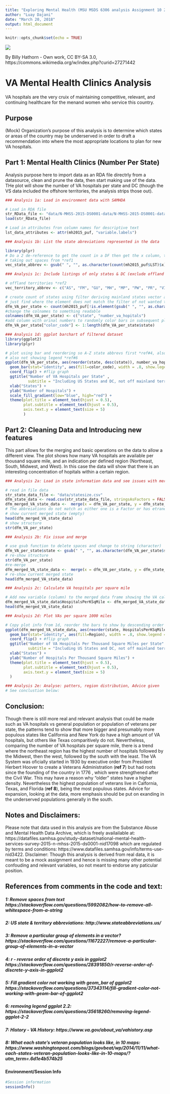 ```yaml
---
title: "Exploring Mental Health (MSU MSDS 6306 analysis Assignment 10 201803)"
author: "Luay Dajani"
date: "March 20, 2018"
output: html_document
---
```


```r
knitr::opts_chunk$set(echo = TRUE)
```

![](images/400px-Audie_L._Murphy_VA_Hospital,_San_Antonio,_TX_IMG_7759-billy_hathorn.jpg)

By Billy Hathorn - Own work, CC BY-SA 3.0, https://commons.wikimedia.org/w/index.php?curid=27271442

# VA Mental Health Clinics Analysis

VA hospitals are the very cruix of maintaining competitive, relevant, and continuing healthcare for the menand women who service this country.

## Purpose 

(Mock) Organization's purpose of this analysis is to determine which states or areas of the country may be underserved in order to draft a recommendation into where the most appropriate locations to plan for new VA hospitals.


## Part 1: Mental Health Clinics (Number Per State)

Analysis purpose here to import data as an RDA file directrly from a datasource, clean and prune the data, then start making use of the data. THe plot will show the number of VA hospitals per state and DC (though the VS data included the offshore territories, the analysis strips those out).

```r
### Analysis 1a: Load in environment data with SAMHDA

# Load in RDA file
str_RData_file <- "data/N-MHSS-2015-DS0001-data/N-MHSS-2015-DS0001-data-r.rda"
load(str_RData_file)

# Load in attributes fron column names for descriptive text
lst_data_attributes <- attr(mh2015_puf, "variable.labels")

### Analysis 1b: List the state abreviations represented in the data

library(plyr)
# Do a 2 de-reference to get the count in a DF then get the x column, then cast factor to character then dlee spaces
# taking out spaces from *ref1
vec_state_abbrev <- gsub(" ", "", as.character(count(mh2015_puf$LST)$x))

### Analysis 1c: Include listings of only states & DC (exclude offland terriories) from initial DF

# offland territories *ref2
vec_territory_abbrev <- c("AS", "FM", "GU", "MH", "MP", "PW", "PR", "VI")

# create count of states using filter deriving mainland states vector and number of centers, 
# just find where the element does not match the filter of not wanted territories and use count *ref#3
dfm_VA_per_state <- count(mh2015_puf[!is.element(gsub(" ", "", as.character(mh2015_puf$LST)), vec_territory_abbrev),]$LST)
#change the colnames to something readable
colnames(dfm_VA_per_state) <- c("state", "number_va_hopitals")
#add column with orinal numbers to randomly color bars in subsequent plot
dfm_VA_per_state["color_code"] <- 1:length(dfm_VA_per_state$state)

### Analysis 1d: ggplot barchart of filtered dataset
library(ggplot2)
library(plyr)

# plot using bar and reordering so A-Z state abbrevs first *ref#4, also played with geor_bar colors *ref#5,
# also not showing legend *ref#6
ggplot(dfm_VA_per_state, aes(reorder(state, desc(state)), number_va_hopitals)) +
  geom_bar(stat="identity", aes(fill=color_code), width = .8, show.legend = FALSE) +
  coord_flip() + #flip graph
  ggtitle("Number of VA Hospitals per State" ,
          subtitle = "Including US States and DC, not off mainland territorries") +
  xlab("States") +
  ylab("Number of Hospitals") +
  scale_fill_gradient(low="blue", high="red") +
  theme(plot.title = element_text(hjust = 0.5), 
        plot.subtitle = element_text(hjust = 0.5),
        axis.text.y = element_text(size = 5)
        )
```

## Part 2: Cleaning Data and Introducing new features

This part allows for the merging and basic operations on the data to allow a different view.  The plot shows how many VA hospitals are available per thousand square mile, and an indication per defined region (Northeast, South, Midwest, and West).  In this case the data will show that there is an interesting concentration of hopitals within a certain region.

```r
### Analysis 2a: Load in state information data and see issues with merging

# read in file data
str_state_data_file <- "data/statesize.csv"
dfm_state_data <- read.csv(str_state_data_file, stringsAsFactors = FALSE)
dfm_merged_VA_state_data <-  merge(x = dfm_VA_per_state, y = dfm_state_data, by.x = "state", by.y = "Abbrev")
# The abbreiations do not match as either one is a Factor or has etraneous spaces.  Will clean that out and concert to string
# show current merged state (empty)
head(dfm_merged_VA_state_data)
# show structure
str(dfm_VA_per_state)

### Analysis 2b: Fix issue and merge

# use gsub function to delete spaces and change to string (character)
dfm_VA_per_state$state <- gsub(" ", "", as.character(dfm_VA_per_state$state))
# re-show structure
str(dfm_VA_per_state)
#re-merge
dfm_merged_VA_state_data <-  merge(x = dfm_VA_per_state, y = dfm_state_data, by.x = "state", by.y = "Abbrev")
# re-show current merged state
head(dfm_merged_VA_state_data)

### Analysis 2c: Calculate VA hospitals per square mile

# Add new variable (column) to the merged data frame showing the VA calculated hospitals per sq mile
dfm_merged_VA_state_data$HospitalsPerKSqMile <- dfm_merged_VA_state_data$number_va_hopitals / (dfm_merged_VA_state_data$SqMiles / 1000)
head(dfm_merged_VA_state_data)

### Analysis 2d: Plot VAs per square 1000 miles 

# Copy plot info from 1d, reorder the bars to show by descending order from top and fil per region
ggplot(dfm_merged_VA_state_data, aes(reorder(state, HospitalsPerKSqMile), HospitalsPerKSqMile)) +
  geom_bar(stat="identity", aes(fill=Region), width = .8, show.legend = TRUE) +
  coord_flip() + #flip graph
  ggtitle("Number of VA Hospitals Per Thousand Square Miles per State" ,
          subtitle = "Including US States and DC, not off mainland territorries") +
  xlab("States") +
  ylab("Number of Hospitals Per Thousand Square Miles") +
  theme(plot.title = element_text(hjust = 0.5), 
        plot.subtitle = element_text(hjust = 0.5),
        axis.text.y = element_text(size = 5)
  )

### Analysis 2e: Analyse: patters, region distribution, Advice given
# See conclustion below:
```

## Conclusion:

Though there is still more real and relevant analysis that could be made such as VA hospitals vs general population or population of veterans per state, the patterns tend to show that more bigger and presumably more populous states like California and New York do have a high amount of VA hospitals, but others like Texas comparitively do not.  Nevertheless, comparing the number of VA hospitals per square mile, there is a trend where the northeast region has the highest number of hospitals followed by the Midwest, then the west, followed by the south with the least.  The VA System was oficially started in 1930 by executive order from President Herbert Hoover to create a Veterans Administration (**ref 7**) but had roots since the founding of the country in 1776 , which were strengthened after the Civil War.  This may have a reason why "older" states have a higher density.  Nevertheless the highest population of veterans live in Calfornia, Texas, and Florida (**ref 8**), being the most populous states.  Advice for expansion, looking at the data, more emphasis should be put on exanding in the underserved populations generally in the south.

## Notes and Disclaimers: 

Please note that data used in this analysis are from the Substance Abuse and Mental Health Data Archive, which is freely availailable at: https://datafiles.samhsa.gov/study-dataset/national-mental-health-services-survey-2015-n-mhss-2015-ds0001-nid17098  which are regulated by terms and conditions: https://www.datafiles.samhsa.gov/info/terms-use-nid3422. Disclaimer: Though this analysis is derived from real data, it is meant to be a mock assignment and hence is missing many other potential confouding and relevant variables, so not meant to endorse any paticular position.

## References from comments in the code and text:

##### 1: Remove spaces from text https://stackoverflow.com/questions/5992082/how-to-remove-all-whitespace-from-a-string
##### 2: US state & territory abbreviations: http://www.stateabbreviations.us/
##### 3: Remove a particular group of elements in a vector? https://stackoverflow.com/questions/11672227/remove-a-particular-group-of-elements-in-a-vector
##### 4: r - reverse order of discrete y axis in ggplot2 https://stackoverflow.com/questions/28391850/r-reverse-order-of-discrete-y-axis-in-ggplot2
##### 5: Fill gradient color not working with geom_bar of ggplot2 https://stackoverflow.com/questions/37343114/fill-gradient-color-not-working-with-geom-bar-of-ggplot2
##### 6: removing legend ggplot 2.2: https://stackoverflow.com/questions/35618260/removing-legend-ggplot-2-2
##### 7: History - VA History: https://www.va.gov/about_va/vahistory.asp
##### 8: What each state’s veteran population looks like, in 10 maps: https://www.washingtonpost.com/blogs/govbeat/wp/2014/11/11/what-each-states-veteran-population-looks-like-in-10-maps/?utm_term=.6d1e4b574b25


#### Environment/Session Info

```r
#Session information
sessionInfo()
```
